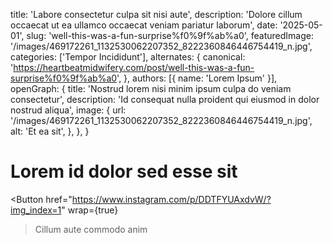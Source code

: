   title: 'Labore consectetur culpa sit nisi aute',
  description: 'Dolore cillum occaecat ut ea ullamco occaecat veniam pariatur laborum',
  date: '2025-05-01',
  slug: 'well-this-was-a-fun-surprise%f0%9f%ab%a0',
  featuredImage: '/images/469172261_1132530062207352_8222360846446754419_n.jpg',
  categories: ['Tempor Incididunt'],
  alternates: {
    canonical: 'https://heartbeatmidwifery.com/post/well-this-was-a-fun-surprise%f0%9f%ab%a0',
  },
  authors: [{ name: 'Lorem Ipsum' }],
  openGraph: {
    title: 'Nostrud lorem nisi minim ipsum culpa do veniam consectetur',
    description: 'Id consequat nulla proident qui eiusmod in dolor nostrud aliqua',
    image: {
      url: '/images/469172261_1132530062207352_8222360846446754419_n.jpg',
      alt: 'Et ea sit',
    },
  },
}


# Lorem id dolor sed esse sit

<Gallery>
  <GalleryItem
    src="/images/469172261_1132530062207352_8222360846446754419_n.jpg"
    size="large"
  />
  <GalleryItem
    src="/images/469450857_1132530048874020_6737931442774075421_n.jpg"
    size="large"
  />
  <GalleryItem
    src="/images/468773085_1132530052207353_2400288386778819450_n.jpg"
    size="large"
  />
  <GalleryItem
    src="/images/469171500_1132530058874019_7287309735846674873_n.jpg"
    size="large"
  />
  <GalleryItem
    src="/images/469559231_1132530055540686_5655632171789869200_n.jpg"
    size="large"
  />
</Gallery>

<Button
  href="https://www.instagram.com/p/DDTFYUAxdvW/?img_index=1"
  wrap={true}
>Cillum aute commodo anim</Button>
